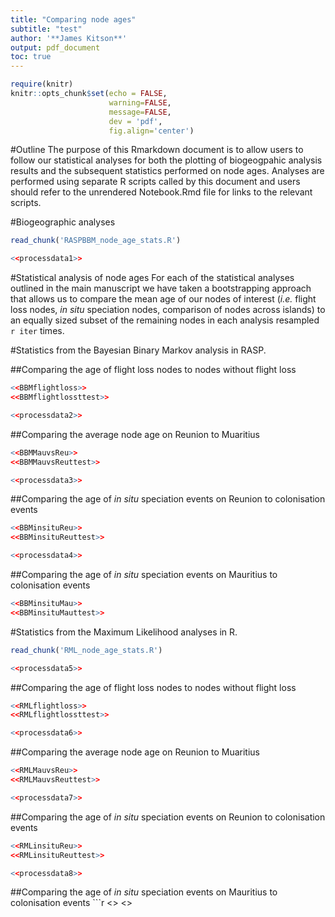 ```yaml
---
title: "Comparing node ages"
subtitle: "test"
author: '**James Kitson**'
output: pdf_document
toc: true
---
```


```r
require(knitr)
knitr::opts_chunk$set(echo = FALSE,
                      warning=FALSE,
                      message=FALSE,
                      dev = 'pdf',
                      fig.align='center')
```
\newpage
#Outline
The purpose of this Rmarkdown document is to allow users to follow our statistical analyses for both the plotting of biogeogpahic analysis results and the subsequent statistics performed on node ages. Analyses are performed using separate R scripts called by this document and users should refer to the unrendered Notebook.Rmd file for links to the relevant scripts.

#Biogeographic analyses

\newpage
```r
read_chunk('RASPBBM_node_age_stats.R')
```
```r
<<processdata1>>
```
#Statistical analysis of node ages
For each of the statistical analyses outlined in the main manuscript we have taken a bootstrapping approach that allows us to compare the mean age of our nodes of interest (*i.e.* flight loss nodes, *in situ* speciation nodes, comparison of nodes across islands) to an equally sized subset of the remaining nodes in each analysis resampled `r iter` times.

#Statistics from the Bayesian Binary Markov analysis in RASP.

##Comparing the age of flight loss nodes to nodes without flight loss
```r
<<BBMflightloss>>
<<BBMflightlossttest>>
```
  
```r
<<processdata2>>
```

##Comparing the average node age on Reunion to Muaritius
```r
<<BBMMauvsReu>>
<<BBMMauvsReuttest>>
```

```r
<<processdata3>>
```

##Comparing the age of *in situ* speciation events on Reunion to colonisation events
```r
<<BBMinsituReu>>
<<BBMinsituReuttest>>
```

```r
<<processdata4>>
```

##Comparing the age of *in situ* speciation events on Mauritius to colonisation events
```r
<<BBMinsituMau>>
<<BBMinsituMauttest>>
```
\newpage

#Statistics from the Maximum Likelihood analyses in R.
```r
read_chunk('RML_node_age_stats.R')
```
```r
<<processdata5>>
```

##Comparing the age of flight loss nodes to nodes without flight loss
```r
<<RMLflightloss>>
<<RMLflightlossttest>>
```
  
```r
<<processdata6>>
```

##Comparing the average node age on Reunion to Muaritius
```r
<<RMLMauvsReu>>
<<RMLMauvsReuttest>>
```

```r
<<processdata7>>
```

##Comparing the age of *in situ* speciation events on Reunion to colonisation events
```r
<<RMLinsituReu>>
<<RMLinsituReuttest>>
```

```r
<<processdata8>>
```

##Comparing the age of *in situ* speciation events on Mauritius to colonisation events
```r
<<RMLinsituMau>>
<<RMLinsituMauttest>>